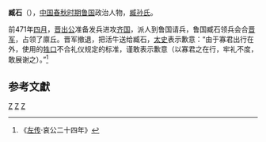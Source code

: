 {{Infobox 先秦人物
|名称= 臧石
|姓=[[姬姓|姬姓]]
|名= 石
|氏= [[臧孙氏|臧氏]]
|官位= [[鲁国|鲁国]]大夫 
|逝世日期= 
|国家= [[鲁国|鲁国]]
|父= [[臧宾如|臧宾如]]
|太子= 
}}
'''臧石'''（{{bd|？||？||catIdx=Z臧}}），[[中国|中国]][[春秋时期|春秋时期]][[鲁国|鲁国]]政治人物，[[臧孙氏|臧孙氏]]。

前471年[[四月|四月]]，[[晋出公|晋出公]]准备发兵进攻[[齐国|齐国]]，派人到鲁国请兵，鲁国臧石领兵会合[[晋国|晋军]]，占领了廪丘。晋军撤退，把活牛送给臧石，[[太史|太史]]表示歉意：“由于寡君出行在外，使用的[[牲口|牲口]]不合礼仪规定的标准，谨敢表示歉意（以寡君之在行，牢礼不度，敢展谢之）。”<ref>《[[左传|左传]]·哀公二十四年》</ref>

==参考文獻==
{{reflist}}

[[Category:春秋人|Z]]
[[Category:春秋战国政治人物|Z]]
[[Category:鲁国大夫|Z]]